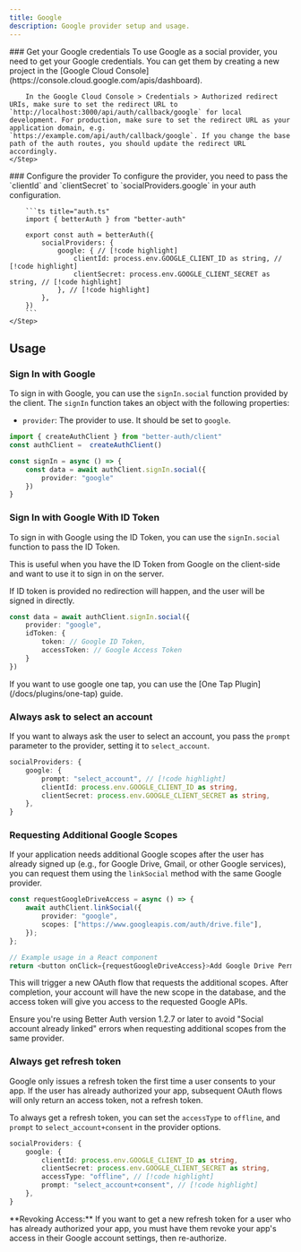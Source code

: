 ```yaml
---
title: Google
description: Google provider setup and usage.
---
```


<Steps>
    <Step> 
        ### Get your Google credentials
        To use Google as a social provider, you need to get your Google credentials. You can get them by creating a new project in the [Google Cloud Console](https://console.cloud.google.com/apis/dashboard).

        In the Google Cloud Console > Credentials > Authorized redirect URIs, make sure to set the redirect URL to `http://localhost:3000/api/auth/callback/google` for local development. For production, make sure to set the redirect URL as your application domain, e.g. `https://example.com/api/auth/callback/google`. If you change the base path of the auth routes, you should update the redirect URL accordingly.
    </Step>

  <Step>
        ### Configure the provider
        To configure the provider, you need to pass the `clientId` and `clientSecret` to `socialProviders.google` in your auth configuration.

        ```ts title="auth.ts"   
        import { betterAuth } from "better-auth"
        
        export const auth = betterAuth({
            socialProviders: {
                google: { // [!code highlight]
                    clientId: process.env.GOOGLE_CLIENT_ID as string, // [!code highlight]
                    clientSecret: process.env.GOOGLE_CLIENT_SECRET as string, // [!code highlight]
                }, // [!code highlight]
            },
        })
        ```
    </Step>
</Steps>

## Usage

### Sign In with Google

To sign in with Google, you can use the `signIn.social` function provided by the client. The `signIn` function takes an object with the following properties:
- `provider`: The provider to use. It should be set to `google`.

```ts title="auth-client.ts"  /
import { createAuthClient } from "better-auth/client"
const authClient =  createAuthClient()

const signIn = async () => {
    const data = await authClient.signIn.social({
        provider: "google"
    })
}
```

### Sign In with Google With ID Token

To sign in with Google using the ID Token, you can use the `signIn.social` function to pass the ID Token.

This is useful when you have the ID Token from Google on the client-side and want to use it to sign in on the server.

<Callout>
 If ID token is provided no redirection will happen, and the user will be signed in directly.
</Callout>

```ts title="auth-client.ts"
const data = await authClient.signIn.social({
    provider: "google",
    idToken: {
        token: // Google ID Token,
        accessToken: // Google Access Token
    }
})
```

<Callout>
    If you want to use google one tap, you can use the [One Tap Plugin](/docs/plugins/one-tap) guide.
</Callout>

### Always ask to select an account

If you want to always ask the user to select an account, you pass the `prompt` parameter to the provider, setting it to `select_account`.  

```ts
socialProviders: {
    google: {
        prompt: "select_account", // [!code highlight]
        clientId: process.env.GOOGLE_CLIENT_ID as string,
        clientSecret: process.env.GOOGLE_CLIENT_SECRET as string,
    },
}
```

### Requesting Additional Google Scopes

If your application needs additional Google scopes after the user has already signed up (e.g., for Google Drive, Gmail, or other Google services), you can request them using the `linkSocial` method with the same Google provider.

```ts title="auth-client.ts"
const requestGoogleDriveAccess = async () => {
    await authClient.linkSocial({
        provider: "google",
        scopes: ["https://www.googleapis.com/auth/drive.file"],
    });
};

// Example usage in a React component
return <button onClick={requestGoogleDriveAccess}>Add Google Drive Permissions</button>;
```

This will trigger a new OAuth flow that requests the additional scopes. After completion, your account will have the new scope in the database, and the access token will give you access to the requested Google APIs.

<Callout>
Ensure you're using Better Auth version 1.2.7 or later to avoid "Social account already linked" errors when requesting additional scopes from the same provider.
</Callout>


### Always get refresh token

Google only issues a refresh token the first time a user consents to your app.
If the user has already authorized your app, subsequent OAuth flows will only return an access token, not a refresh token.

To always get a refresh token, you can set the `accessType` to `offline`, and `prompt` to `select_account+consent` in the provider options.

```ts
socialProviders: {
    google: {
        clientId: process.env.GOOGLE_CLIENT_ID as string,
        clientSecret: process.env.GOOGLE_CLIENT_SECRET as string,
        accessType: "offline", // [!code highlight]
        prompt: "select_account+consent", // [!code highlight]
    },
}
```

<Callout>
    **Revoking Access:** If you want to get a new refresh token for a user who has already authorized your app,
    you must have them revoke your app's access in their Google account settings, then re-authorize.
</Callout>